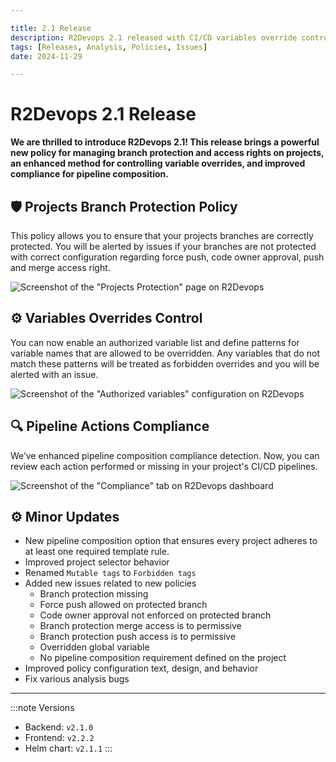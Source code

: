 ```yaml
---

title: 2.1 Release
description: R2Devops 2.1 released with CI/CD variables override control, branch protection policy, and enhanced compliance.
tags: [Releases, Analysis, Policies, Issues]
date: 2024-11-29

---
```


# R2Devops 2.1 Release


**We are thrilled to introduce R2Devops 2.1! This release brings a powerful new policy for managing branch protection and access rights on projects, an enhanced method for controlling variable overrides, and improved compliance for pipeline composition.**

<!-- truncate -->

## 🛡️ Projects Branch Protection Policy

This policy allows you to ensure that your projects branches are correctly protected. You will be alerted by issues if your branches are not protected with correct configuration regarding force push, code owner approval, push and merge access right.

![Screenshot of the "Projects Protection" page on R2Devops](./branch_protection.png)

## ⚙️ Variables Overrides Control

You can now enable an authorized variable list and define patterns for variable names that are allowed to be overridden. Any variables that do not match these patterns will be treated as forbidden overrides and you will be alerted with an issue.

![Screenshot of the "Authorized variables" configuration on R2Devops](./overriden_var_issue.png)


## 🔍 Pipeline Actions Compliance



We’ve enhanced pipeline composition compliance detection. Now, you can review each action performed or missing in your project's CI/CD pipelines.

![Screenshot of the "Compliance" tab on R2Devops dashboard](./pipeline_actions_labels.png)

## ⚙️ Minor Updates

- New pipeline composition option that ensures every project adheres to at least one required template rule.
- Improved project selector behavior
- Renamed `Mutable tags` to `Forbidden tags`
- Added new issues related to new policies
    - Branch protection missing
    - Force push allowed on protected branch
    - Code owner approval not enforced on protected branch
    - Branch protection merge access is to permissive
    - Branch protection push access is to permissive
    - Overridden global variable
    - No pipeline composition requirement defined on the project
- Improved policy configuration text, design, and behavior
- Fix various analysis bugs

<ReleaseBottomButton />

---

:::note Versions
- Backend: `v2.1.0`
- Frontend: `v2.2.2`
- Helm chart: `v2.1.1`
:::